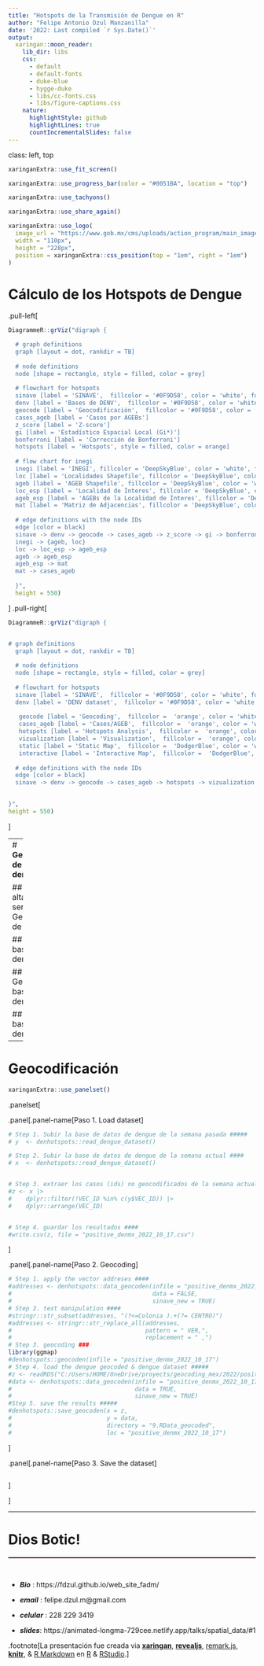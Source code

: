 ```yaml
---
title: "Hotspots de la Transmisión de Dengue en R"
author: "Felipe Antonio Dzul Manzanilla"
date: '2022: Last compiled `r Sys.Date()`'
output:
  xaringan::moon_reader:
    lib_dir: libs
    css: 
      - default
      - default-fonts
      - duke-blue
      - hygge-duke
      - libs/cc-fonts.css
      - libs/figure-captions.css
    nature:
      highlightStyle: github
      highlightLines: true
      countIncrementalSlides: false
---
```


class: left, top

```r
xaringanExtra::use_fit_screen()
```

```r
xaringanExtra::use_progress_bar(color = "#0051BA", location = "top")
```

```r
xaringanExtra::use_tachyons()
```

```r
xaringanExtra::use_share_again()
```

```r
xaringanExtra::use_logo(
  image_url = "https://www.gob.mx/cms/uploads/action_program/main_image/26942/post_post_portadavectores.gif",
  width = "110px",
  height = "228px",
  position = xaringanExtra::css_position(top = "1em", right = "1em")
)
```

# **Cálculo de los Hotspots de Dengue**

.pull-left[

```r
DiagrammeR::grViz("digraph {

  # graph definitions
  graph [layout = dot, rankdir = TB]
  
  # node definitions
  node [shape = rectangle, style = filled, color = grey] 
  
  # flowchart for hotspots
  sinave [label = 'SINAVE',  fillcolor = '#0F9D58', color = 'white', fontcolor = 'white']
  denv [label = 'Bases de DENV',  fillcolor = '#0F9D58', color = 'white', fontcolor = 'white']
  geocode [label = 'Geocodificación',  fillcolor = '#0F9D58', color = 'white', fontcolor = 'white']
  cases_ageb [label = 'Casos por AGEBs']
  z_score [label = 'Z-score']
  gi [label = 'Estadístico Espacial Local (Gi*)']
  bonferroni [label = 'Corrección de Bonferroni']
  hotspots [label = 'Hotspots', style = filled, color = orange]
  
  # flow chart for inegi
  inegi [label = 'INEGI', fillcolor = 'DeepSkyBlue', color = 'white', fontcolor = 'black']
  loc [label = 'Localidades Shapefile', fillcolor = 'DeepSkyBlue', color = 'white', fontcolor = 'black']
  ageb [label = 'AGEB Shapefile', fillcolor = 'DeepSkyBlue', color = 'white', fontcolor = 'black']
  loc_esp [label = 'Localidad de Ínteres', fillcolor = 'DeepSkyBlue', color = 'white', fontcolor = 'black']
  ageb_esp [label = 'AGEBs de la Localidad de Ínteres', fillcolor = 'DeepSkyBlue', color = 'white', fontcolor = 'black']
  mat [label = 'Matriz de Adjacencias', fillcolor = 'DeepSkyBlue', color = 'white', fontcolor = 'black']
  
  # edge definitions with the node IDs
  edge [color = black]
  sinave -> denv -> geocode -> cases_ageb -> z_score -> gi -> bonferroni -> hotspots 
  inegi -> {ageb, loc}
  loc -> loc_esp -> ageb_esp
  ageb -> ageb_esp
  ageb_esp -> mat
  mat -> cases_ageb 
 
  }", 
  height = 550)

```


]
.pull-right[

```r
DiagrammeR::grViz("digraph {


# graph definitions
  graph [layout = dot, rankdir = TB]
  
  # node definitions
  node [shape = rectangle, style = filled, color = grey] 
  
  # flowchart for hotspots
  sinave [label = 'SINAVE',  fillcolor = '#0F9D58', color = 'white', fontcolor = 'white']
  denv [label = 'DENV dataset',  fillcolor = '#0F9D58', color = 'white', fontcolor = 'white']
  
   geocode [label = 'Geocoding',  fillcolor =  'orange', color = 'white', fontcolor = 'black']
   cases_ageb [label = 'Cases/AGEB',  fillcolor =  'orange', color = 'white', fontcolor = 'black']
   hotspots [label = 'Hotspots Analysis',  fillcolor =  'orange', color = 'white', fontcolor = 'black']
   vizualization [label = 'Visualization',  fillcolor =  'orange', color = 'white', fontcolor = 'black']
   static [label = 'Static Map',  fillcolor =  'DodgerBlue', color = 'white', fontcolor = 'white']
   interactive [label = 'Interactive Map',  fillcolor =  'DodgerBlue', color = 'white', fontcolor = 'white']
  
  # edge definitions with the node IDs
  edge [color = black]
  sinave -> denv -> geocode -> cases_ageb -> hotspots -> vizualization -> {static interactive}
  

}",
height = 550)
```

]


---
# **Geocodificación de las bases de dengue en R**
<hr style="height:2px;border-width:0;color:#330019;background-color:#330019">


## 0. Darse de alta en el servicio de Geocoding API de google 

## 1. Subir las bases de dengue.

## 2. Geocodificar las bases de dengue.

## 3. Unir las bases de dengue.


---

# **Geocodificación**

```r
xaringanExtra::use_panelset()
```

.panelset[

.panel[.panel-name[Paso 1. Load dataset]
```r

# Step 1. Subir la base de datos de dengue de la semana pasada #####
# y  <- denhotspots::read_dengue_dataset() 

# Step 2. Subir la base de datos de dengue de la semana actual ####
# x  <- denhotspots::read_dengue_dataset() 


# Step 3. extraer los casos (ids) no geocodificados de la semana actual ###
#z <- x |>
#    dplyr::filter(!VEC_ID %in% c(y$VEC_ID)) |>
#    dplyr::arrange(VEC_ID)


# Step 4. guardar los resultados ####
#write.csv(z, file = "positive_denmx_2022_10_17.csv")


```
]

.panel[.panel-name[Paso 2. Geocoding]
```r
# Step 1. apply the vector addreses ####
#addresses <- denhotspots::data_geocoden(infile = "positive_denmx_2022_10_17",
#                                        data = FALSE,
#                                        sinave_new = TRUE)
# Step 2. text manipulation ####
#stringr::str_subset(addresses, "(?<=Colonia ).+(?= CENTRO)")
#addresses <- stringr::str_replace_all(addresses,
#                                      pattern = " VER,",
#                                      replacement = " ,")
# Step 3. geocoding ###
library(ggmap)
#denhotspots::geocoden(infile = "positive_denmx_2022_10_17")
# Step 4. load the dengue geocoded & dengue dataset #####
#z <- readRDS("C:/Users/HOME/OneDrive/proyects/geocoding_mex/2022/positive_denmx_2022_10_17_temp_geocoded.rds")
#data <- denhotspots::data_geocoden(infile = "positive_denmx_2022_10_17", 
#                                   data = TRUE,
#                                   sinave_new = TRUE)
#Step 5. save the results #####
#denhotspots::save_geocoden(x = z,
#                           y = data,
#                           directory = "9.RData_geocoded",
#                           loc = "positive_denmx_2022_10_17")

```
]

.panel[.panel-name[Paso 3. Save the dataset]
```r



```
]



]




---

# Dios Botic!
<hr style="height:2px;border-width:0;color:#330019;background-color:#330019">
&nbsp;

- ***Bio*** : https://fdzul.github.io/web_site_fadm/

- ***email***       :     felipe.dzul.m@gmail.com

- ***celular***     :     228 229 3419

- ***slides***:     https://animated-longma-729cee.netlify.app/talks/spatial_data/#1




.footnote[La presentación fue creada via [**xaringan**](https://github.com/yihui/xaringan),
[**revealjs**](https://revealjs.com/),
[remark.js](https://remarkjs.com), [**knitr**](http://yihui.name/knitr),
& [R Markdown](https://rmarkdown.rstudio.com) en [R]() & [RStudio](2.R_Scripts/libs/rstudio_leaflet/rstudio_leaflet.css).]
